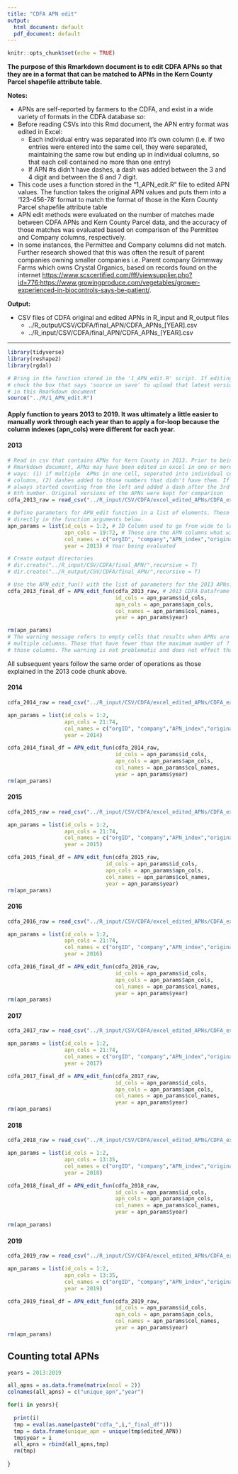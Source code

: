 ```yaml
---
title: "CDFA APN edit"
output:
  html_document: default
  pdf_document: default
---
```


```r
knitr::opts_chunk$set(echo = TRUE)
```

**The purpose of this Rmarkdown document is to edit CDFA APNs so that they are in a format that can be matched to APNs in the Kern County Parcel shapefile attribute table.**

**Notes:**   

  * APNs are self-reported by farmers to the CDFA, and exist in a wide variety of formats in the CDFA database *so*:
  * Before reading CSVs into this Rmd document, the APN entry format was edited in Excel:
      * Each individual entry was separated into it's own column (i.e. if two entries were entered into the same cell, they were separated, maintaining the same row but ending up in individual columns, so that each cell contained no more than one entry)
      * If APN #s didn't have dashes, a dash was added between the 3 and 4 digit and between the 6 and 7 digit. 
      
  * This code uses a function stored in the "1_APN_edit.R" file to edited APN values. The function takes the original APN values and puts them into a '123-456-78' format to match the format of those in the Kern County Parcel shapefile attribute table
  * APN edit methods were evaluated on the number of matches made between CDFA APNs and Kern County Parcel data, and the accuracy of those matches was evaluated based on comparison of the Permittee and Company columns, respectively. 
  * In some instances, the Permittee and Company columns did not match. Further research showed that this was often the result of parent companies owning smaller companies i.e. Parent company Grimmway Farms which owns Crystal Organics, based on records found on the internet <https://www.scscertified.com/fff/viewsupplier.php?id=776>;<https://www.growingproduce.com/vegetables/grower-experienced-in-biocontrols-says-be-patient/>. 

**Output:**

* CSV files of CDFA original and edited APNs in R_input and R_output files 
  - ../R_output/CSV/CDFA/final_APN/CDFA_APNs_[YEAR].csv
  - ../R_input/CSV/CDFA/final_APN/CDFA_APNs_[YEAR].csv


---

```r
library(tidyverse)
library(reshape2)
library(rgdal)

# Bring in the function stored in the '1_APN_edit.R' script. If editing that function, 
# check the box that says 'source on save' to upload that latest version of the function 
# in this Rmarkdown document
source("../R/1_APN_edit.R") 
```

#### Apply function to years 2013 to 2019. It was ultimately a little easier to manually work through each year than to apply a for-loop because the column indexes (apn_cols) were different for each year. 

#### 2013
```r

# Read in csv that contains APNs for Kern County in 2013. Prior to being read in to this 
# Rmarkdown document, APNs may have been edited in excel in one or more of the following 
# ways: (1) if multiple  APNs in one cell, seperated into individual cells across multiple 
# columns, (2) dashes added to those numbers that didn't have them. If dashes were added I 
# always started counting from the left and added a dash after the 3rd number and after the 
# 6th number. Original versions of the APNs were kept for comparison
cdfa_2013_raw = read_csv("../R_input/CSV/CDFA/excel_edited_APNs/CDFA_excelAPNs_2013.csv")

# Define parameters for APN_edit function in a list of elements. These also could be defined 
# directly in the function arguments below. 
apn_params = list(id_cols = 1:2, # ID Column used to go from wide to long format
                  apn_cols = 19:72, # These are the APN columns what will be melted into one
                  col_names = c("orgID", "company","APN_index","original_apn"), # Column names of the new long table
                  year = 2013) # Year being evaluated

# Create output directories
# dir.create("../R_input/CSV/CDFA/final_APN/",recursive = T)
# dir.create("../R_output/CSV/CDFA/final_APN/",recursive = T)

# Use the APN_edit_fun() with the list of parameters for the 2013 APNs. 
cdfa_2013_final_df = APN_edit_fun(cdfa_2013_raw, # 2013 CDFA Dataframe
                                  id_cols = apn_params$id_cols, 
                                  apn_cols = apn_params$apn_cols, 
                                  col_names = apn_params$col_names, 
                                  year = apn_params$year)

rm(apn_params)
# The warning message refers to empty cells that results when APNs are separated by '-' into 
# multiple columns. Those that have fewer than the maximum number of ? receive NAs in 
# those columns. The warning is not problematic and does not effect those APN values. 
```
All subsequent years follow the same order of operations as those explained in the 2013 code chunk above. 


#### 2014
```r
cdfa_2014_raw = read_csv("../R_input/CSV/CDFA/excel_edited_APNs/CDFA_excelAPNs_2014.csv")

apn_params = list(id_cols = 1:2,
                  apn_cols = 21:74, 
                  col_names = c("orgID", "company","APN_index","original_apn"),
                  year = 2014)

cdfa_2014_final_df = APN_edit_fun(cdfa_2014_raw, 
                                  id_cols = apn_params$id_cols, 
                                  apn_cols = apn_params$apn_cols, 
                                  col_names = apn_params$col_names, 
                                  year = apn_params$year)
rm(apn_params)
```


#### 2015
```r
cdfa_2015_raw = read_csv("../R_input/CSV/CDFA/excel_edited_APNs/CDFA_excelAPNs_2015.csv")

apn_params = list(id_cols = 1:2, 
                  apn_cols = 21:74, 
                  col_names = c("orgID", "company","APN_index","original_apn"),
                  year = 2015)

cdfa_2015_final_df = APN_edit_fun(cdfa_2015_raw, 
                               id_cols = apn_params$id_cols, 
                               apn_cols = apn_params$apn_cols, 
                               col_names = apn_params$col_names, 
                               year = apn_params$year)
rm(apn_params)
```


#### 2016
```r
cdfa_2016_raw = read_csv("../R_input/CSV/CDFA/excel_edited_APNs/CDFA_excelAPNs_2016.csv")

apn_params = list(id_cols = 1:2, 
                  apn_cols = 21:74, 
                  col_names = c("orgID", "company","APN_index","original_apn"),
                  year = 2016)

cdfa_2016_final_df = APN_edit_fun(cdfa_2016_raw, 
                                  id_cols = apn_params$id_cols, 
                                  apn_cols = apn_params$apn_cols, 
                                  col_names = apn_params$col_names, 
                                  year = apn_params$year)
rm(apn_params)
```


#### 2017
```r
cdfa_2017_raw = read_csv("../R_input/CSV/CDFA/excel_edited_APNs/CDFA_excelAPNs_2017.csv")

apn_params = list(id_cols = 1:2, 
                  apn_cols = 21:74, 
                  col_names = c("orgID", "company","APN_index","original_apn"),
                  year = 2017)

cdfa_2017_final_df = APN_edit_fun(cdfa_2017_raw, 
                                  id_cols = apn_params$id_cols, 
                                  apn_cols = apn_params$apn_cols, 
                                  col_names = apn_params$col_names, 
                                  year = apn_params$year)
rm(apn_params)
```


#### 2018
```r
cdfa_2018_raw = read_csv("../R_input/CSV/CDFA/excel_edited_APNs/CDFA_excelAPNs_2018.csv")

apn_params = list(id_cols = 1:2, 
                  apn_cols = 13:35, 
                  col_names = c("orgID", "company","APN_index","original_apn"),
                  year = 2018)

cdfa_2018_final_df = APN_edit_fun(cdfa_2018_raw, 
                                  id_cols = apn_params$id_cols, 
                                  apn_cols = apn_params$apn_cols, 
                                  col_names = apn_params$col_names, 
                                  year = apn_params$year)

rm(apn_params)
```

#### 2019
```r
cdfa_2019_raw = read_csv("../R_input/CSV/CDFA/excel_edited_APNs/CDFA_excelAPNs_2019.csv")

apn_params = list(id_cols = 1:2, 
                  apn_cols = 13:35, 
                  col_names = c("orgID", "company","APN_index","original_apn"),
                  year = 2019)

cdfa_2019_final_df = APN_edit_fun(cdfa_2019_raw, 
                                  id_cols = apn_params$id_cols, 
                                  apn_cols = apn_params$apn_cols, 
                                  col_names = apn_params$col_names, 
                                  year = apn_params$year)
rm(apn_params)
```


## Counting total APNs
```r
years = 2013:2019

all_apns = as.data.frame(matrix(ncol = 2))
colnames(all_apns) = c("unique_apn","year")

for(i in years){
  
  print(i)
  tmp = eval(as.name(paste0("cdfa_",i,"_final_df")))
  tmp = data.frame(unique_apn = unique(tmp$edited_APN))
  tmp$year = i
  all_apns = rbind(all_apns,tmp)
  rm(tmp)
  
}
```








